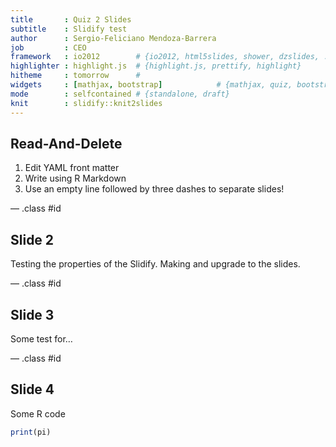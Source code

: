 ```yaml
---
title       : Quiz 2 Slides
subtitle    : Slidify test
author      : Sergio-Feliciano Mendoza-Barrera
job         : CEO
framework   : io2012        # {io2012, html5slides, shower, dzslides, ...}
highlighter : highlight.js  # {highlight.js, prettify, highlight}
hitheme     : tomorrow      #
widgets     : [mathjax, bootstrap]            # {mathjax, quiz, bootstrap}
mode        : selfcontained # {standalone, draft}
knit        : slidify::knit2slides
---
```


## Read-And-Delete

1. Edit YAML front matter
2. Write using R Markdown
3. Use an empty line followed by three dashes to separate slides!

--- .class #id

## Slide 2

Testing the properties of the Slidify. Making and upgrade to the slides.

--- .class #id

## Slide 3 ##

Some test for...

--- .class #id

## Slide 4 ##

Some R code

```r
print(pi)
```
